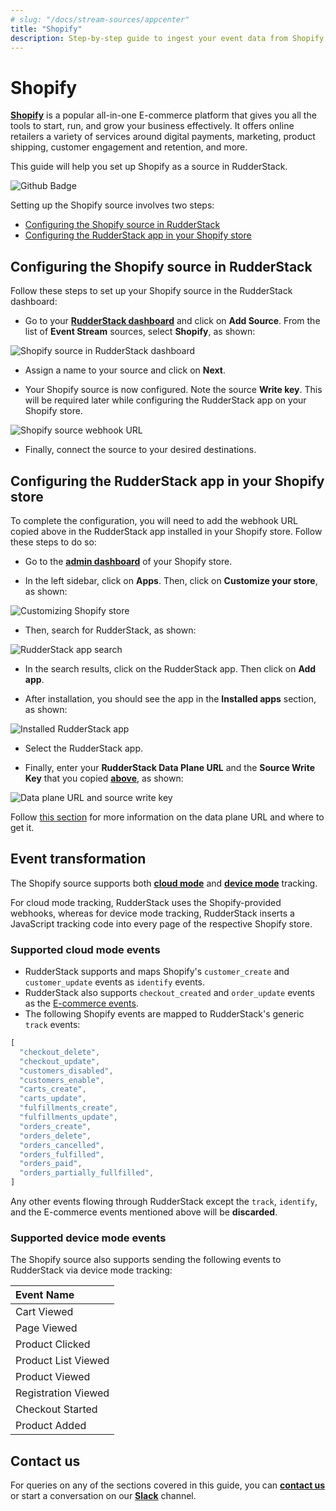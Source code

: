 ```yaml
---
# slug: "/docs/stream-sources/appcenter"
title: "Shopify"
description: Step-by-step guide to ingest your event data from Shopify into RudderStack.
---
```


# Shopify

[**Shopify**](https://www.shopify.in/) is a popular all-in-one E-commerce platform that gives you all the tools to start, run, and grow your business effectively. It offers online retailers a variety of services around digital payments, marketing, product shipping, customer engagement and retention, and more.

This guide will help you set up Shopify as a source in RudderStack.

<img src="https://img.shields.io/badge/stability-beta-blueviolet?style=for-the-badge&logo=github" alt="Github Badge" class="githubBadge" />

<div class="infoBlock">
  
  Setting up the Shopify source involves two steps:

<ul>
  <li><a href="#configuring-the-shopify-source-in-rudderstack">Configuring the Shopify source in RudderStack</a></li>
  <li><a href="#configuring-the-rudderstack-app-in-your-shopify-store">Configuring the RudderStack app in your Shopify store</a></li>
</ul>
</div>

## Configuring the Shopify source in RudderStack

Follow these steps to set up your Shopify source in the RudderStack dashboard:

- Go to your [**RudderStack dashboard**](https://app.rudderstack.com/) and click on **Add Source**. From the list of **Event Stream** sources, select **Shopify**, as shown:

<img src="../assets/event-stream-sources/shopify-1.png" alt="Shopify source in RudderStack dashboard" />

- Assign a name to your source and click on **Next**.

- Your Shopify source is now configured. Note the source **Write key**. This will be required later while configuring the RudderStack app on your Shopify store.

<img src="../assets/event-stream-sources/shopify-2.png" alt="Shopify source webhook URL" />

- Finally, connect the source to your desired destinations.

## Configuring the RudderStack app in your Shopify store

To complete the configuration, you will need to add the webhook URL copied above in the RudderStack app installed in your Shopify store. Follow these steps to do so:

- Go to the [**admin dashboard**](https://accounts.shopify.com/store-login) of your Shopify store.

- In the left sidebar, click on **Apps**. Then, click on **Customize your store**, as shown:

<img src="../assets/event-stream-sources/shopify-3.png" alt="Customizing Shopify store" />

- Then, search for RudderStack, as shown:

<img src="../assets/event-stream-sources/shopify-4.png" alt="RudderStack app search" />

- In the search results, click on the RudderStack app. Then click on **Add app**. 

- After installation, you should see the app in the **Installed apps** section, as shown:

<img src="../assets/event-stream-sources/shopify-5.png" alt="Installed RudderStack app" />

- Select the RudderStack app.

- Finally, enter your **RudderStack Data Plane URL** and the **Source Write Key** that you copied [**above**](#setting-up-the-shopify-source-in-rudderstack), as shown:

<img src="../assets/event-stream-sources/shopify-6.png" alt="Data plane URL and source write key" />

<div class="infoBlock">

Follow <a href="https://rudderstack.com/docs/get-started/installing-and-setting-up-rudderstack/#what-is-a-data-plane-url-where-do-i-get-it">this section</a> for more information on the data plane URL and where to get it.
</div>

## Event transformation

The Shopify source supports both [**cloud mode**](https://www.rudderstack.com/docs/connections/rudderstack-connection-modes/#cloud-mode) and [**device mode**](https://www.rudderstack.com/docs/connections/rudderstack-connection-modes/#device-mode) tracking.

<div class="infoBlock">

For cloud mode tracking, RudderStack uses the Shopify-provided webhooks, whereas for device mode tracking, RudderStack inserts a JavaScript tracking code into every page of the respective Shopify store.
</div>

### Supported cloud mode events

- RudderStack supports and maps Shopify's `customer_create` and `customer_update` events as `identify` events.
- RudderStack also supports `checkout_created` and `order_update` events as the [E-commerce events](https://rudderstack.com/docs/rudderstack-api/api-specification/rudderstack-ecommerce-events-specification/).
- The following Shopify events are mapped to RudderStack's generic `track` events:

```javascript
[
  "checkout_delete",
  "checkout_update",
  "customers_disabled",
  "customers_enable",
  "carts_create",
  "carts_update",
  "fulfillments_create",
  "fulfillments_update",
  "orders_create",
  "orders_delete",
  "orders_cancelled",
  "orders_fulfilled",
  "orders_paid",
  "orders_partially_fullfilled",
]
```

<div class="warningBlock">

Any other events flowing through RudderStack except the <code class="inline-code">track</code>, <code class="inline-code">identify</code>, and the E-commerce events mentioned above will be <strong>discarded</strong>.
</div>

### Supported device mode events

The Shopify source also supports sending the following events to RudderStack via device mode tracking:

| Event Name |
| :------------|
| Cart Viewed |
| Page Viewed |
| Product Clicked |
| Product List Viewed |
| Product Viewed |
| Registration Viewed |
| Checkout Started |
| Product Added |

## Contact us

For queries on any of the sections covered in this guide, you can [**contact us**](mailto:%20docs@rudderstack.com) or start a conversation on our [**Slack**](https://rudderstack.com/join-rudderstack-slack-community) channel.
